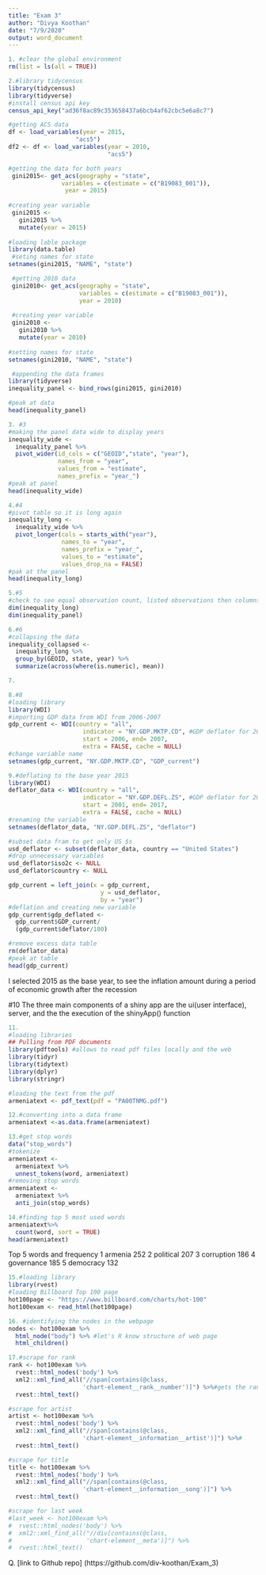 ```yaml
---
title: "Exam 3"
author: "Divya Koothan"
date: "7/9/2020"
output: word_document
---
```


```r
1. #clear the global environment 
rm(list = ls(all = TRUE))
```



```r
2.#library tidycensus 
library(tidycensus)
library(tidyverse)
#install census api key
census_api_key("ad36f8ac89c353658437a6bcb4af62cbc5e6a8c7")

#getting ACS data 
df <- load_variables(year = 2015,
                   "acs5")
df2 <- df <- load_variables(year = 2010,
                            "acs5")

#getting the data for both years
 gini2015<- get_acs(geography = "state",
               variables = c(estimate = c("B19083_001")),
                year = 2015)
 
#creating year variable
 gini2015 <- 
   gini2015 %>%
   mutate(year = 2015) 
 
#loading lable package     
library(data.table)
 #seting names for state 
setnames(gini2015, "NAME", "state")

 #getting 2010 data 
 gini2010<- get_acs(geography = "state",
                    variables = c(estimate = c("B19083_001")),
                    year = 2010)
 
 #creating year variable 
 gini2010 <- 
   gini2010 %>%
   mutate(year = 2010)
 
#setting names for state
setnames(gini2010, "NAME", "state")

 #appending the data frames
library(tidyverse)
inequality_panel <- bind_rows(gini2015, gini2010)

#peak at data
head(inequality_panel)
```


```r
3. #3
#making the panel data wide to display years
inequality_wide <-
  inequality_panel %>%
  pivot_wider(id_cols = c("GEOID","state", "year"),
              names_from = "year", 
              values_from = "estimate", 
              names_prefix = "year_")
#peak at panel
head(inequality_wide)
```


```r
4.#4
#pivot table so it is long again
inequality_long <- 
  inequality_wide %>%
  pivot_longer(cols = starts_with("year"),
               names_to = "year",
               names_prefix = "year_",
               values_to = "estimate",
               values_drop_na = FALSE) 
#pak at the panel
head(inequality_long)
```


```r
5.#5
#check to see equal observation count, listed observations then columns
dim(inequality_long)
dim(inequality_panel)
```


```r
6.#6
#collapsing the data
inequality_collapsed <-
  inequality_long %>%
  group_by(GEOID, state, year) %>%
  summarize(across(where(is.numeric), mean))
```


```r
7.
```


```r
8.#8
#loading library
library(WDI)
#importing GDP data from WDI from 2006-2007
gdp_current <- WDI(country = "all",
                     indicator = "NY.GDP.MKTP.CD", #GDP deflator for 2015
                     start = 2006, end= 2007, 
                     extra = FALSE, cache = NULL) 
#change variable name
setnames(gdp_current, "NY.GDP.MKTP.CD", "GDP_current")

```


```r
9.#deflating to the base year 2015
library(WDI)
deflator_data <- WDI(country = "all",
                     indicator = "NY.GDP.DEFL.ZS", #GDP deflator for 2015
                     start = 2001, end= 2017, 
                     extra = FALSE, cache = NULL) 
#renaming the variable
setnames(deflator_data, "NY.GDP.DEFL.ZS", "deflator")

#subset data fram to get only US $s
usd_deflator <- subset(deflator_data, country == "United States")
#drop unnecessary variables
usd_deflator$iso2c <- NULL
usd_deflator$country <- NULL

gdp_current = left_join(x = gdp_current,
                          y = usd_deflator,
                          by = "year")
#deflation and creating new variable
gdp_current$gdp_deflated <-
  gdp_current$GDP_current/
  (gdp_current$deflator/100)

#remove excess data table
rm(deflator_data)
#peak at table 
head(gdp_current)
```
I selected 2015 as the base year, to see the inflation amount during a period of economic growth after the recession 

#10 
The three main components of a shiny app are the ui(user interface), server, and the the execution of the shinyApp() function


```r
11.
#loading libraries
## Pulling from PDF documents
library(pdftools) #allows to read pdf files locally and the web
library(tidyr)
library(tidytext)
library(dplyr)
library(stringr)

#loading the text from the pdf
armeniatext <- pdf_text(pdf = "PA00TNMG.pdf")
```


```r
12.#converting into a data frame
armeniatext <-as.data.frame(armeniatext)
```

```r
13.#get stop words
data("stop_words")
#tokenize 
armeniatext <-
  armeniatext %>%
  unnest_tokens(word, armeniatext)
#removing stop words
armeniatext <-
  armeniatext %>%
  anti_join(stop_words)
```


```r
14.#finding top 5 most used words
armeniatext%>%
  count(word, sort = TRUE) 
head(armeniatext)
```
Top 5 words and frequency
1            armenia 252
2          political 207
3         corruption 186
4         governance 185
5          democracy 132


```r
15.#loading library
library(rvest)
#loading Billboard Top 100 page 
hot100page <- "https://www.billboard.com/charts/hot-100"
hot100exam <- read_html(hot100page)
```


```r
16. #identifying the nodes in the webpage
nodes <- hot100exam %>%
  html_node("body") %>% #let's R know structure of web page
  html_children()
```


```r
17.#scrape for rank
rank <- hot100exam %>%
  rvest::html_nodes('body') %>%
  xml2::xml_find_all("//span[contains(@class, 
                     'chart-element__rank__number')]") %>%#gets the ranl
  rvest::html_text()

#scrape for artist
artist <- hot100exam %>%
  rvest::html_nodes('body') %>%
  xml2::xml_find_all("//span[contains(@class, 
                     'chart-element__information__artist')]") %>%#
  rvest::html_text()

#scrape for title 
title <- hot100exam %>%
  rvest::html_nodes('body') %>%
  xml2::xml_find_all("//span[contains(@class, 
                     'chart-element__information__song')]") %>%
  rvest::html_text()

#scrape for last week
#last_week <- hot100exam %>%
#  rvest::html_nodes('body') %>%
#  xml2::xml_find_all("//div[contains(@class, 
#                     'chart-element__meta')]") %>%
#  rvest::html_text()

```


Q. [link to Github repo] (https://github.com/div-koothan/Exam_3)

